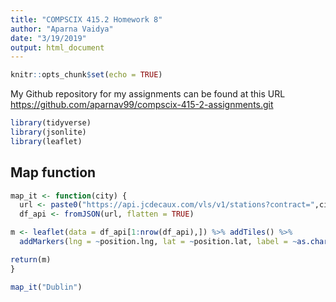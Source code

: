 ```yaml
---
title: "COMPSCIX 415.2 Homework 8"
author: "Aparna Vaidya"
date: "3/19/2019"
output: html_document
---
```


```r
knitr::opts_chunk$set(echo = TRUE)
```

My Github repository for my assignments can be found at this URL <https://github.com/aparnav99/compscix-415-2-assignments.git>


```r
library(tidyverse)
library(jsonlite)
library(leaflet)

```

## Map function


```r

map_it <- function(city) {
  url <- paste0("https://api.jcdecaux.com/vls/v1/stations?contract=",city,"&apiKey=ae7a484dd29e1515f577600a9a8e806dcd84be00")
  df_api <- fromJSON(url, flatten = TRUE)

m <- leaflet(data = df_api[1:nrow(df_api),]) %>% addTiles() %>%
  addMarkers(lng = ~position.lng, lat = ~position.lat, label = ~as.character(available_bikes))

return(m)
}

map_it("Dublin")
```